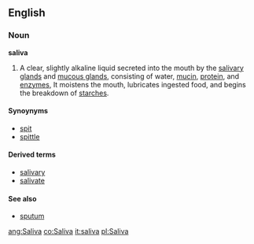 {{wikipedia}}
==English==
===Noun===
'''saliva'''

# {{physiology}} A clear, slightly alkaline liquid secreted into the mouth by the [[salivary gland]]s and [[mucous gland]]s, consisting of water, [[mucin]], [[protein]], and [[enzyme]]s, It moistens the mouth, lubricates ingested food, and begins the breakdown of [[starch]]es.

====Synoynyms====
*[[spit]]
*[[spittle]]
====Derived terms====
*[[salivary]]
*[[salivate]]

====See also====
*[[sputum]]

[[ang:Saliva]]
[[co:Saliva]]
[[it:saliva]]
[[pl:Saliva]]